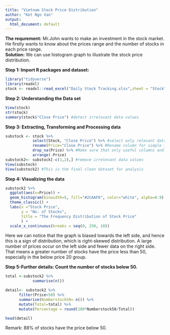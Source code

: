 ---
title: "Vietnam Stock Price Distribution"
author: "Ket Ngo Van"
output:
  html_document: default
---
**The requrement:** Mr.John wants to make an investment in the stock market. He firstly wants to know about the prices range and the number of stocks in each price range.    
**Solution:** We can use histogram graph to illustrate the stock price distribution.

**Step 1: Import R packages and dataset:**
```{r setup} 
library("tidyverse")
library(readxl)
stock <- readxl::read_excel("Daily Stock Tracking.xlsx",sheet = "Stock")
```

**Step 2: Understanding the Data set**
```{r}
View(stock)
str(stock)
summary(stock$"Close Price") #detect irrelevant data values

```
**Step 3: Extracting, Transforming and Processing data**
```{r}
substock <- stock %>% 
            select(Stock, "Close Price") %>% #select only relevant data
            rename(Price="Close Price") %>% #Rename column for simple interpretation
            drop_na(Price) %>% #Make sure that only useful columns and rows are kept
            arrange(-Price)
substock2<- substock[-c(1,2),] #remove irrelevant data values
View(substock)
View(substock2) #This is the final clean dataset for analysis

```
**Step 4: Visualizing the data**
```{r}
substock2 %>%
  ggplot(aes(x=Price)) +
  geom_histogram(binwidth=5, fill="#2CAAF0", color="white", alpha=0.9) +
  theme_classic() +
  labs(x ="Stock Price",
       y = "No. of Stocks",
       title = "The Frequency Distribution of Stock Price"
       ) +
  scale_x_continuous(breaks = seq(0, 250, 10))

```

    
Here we can notice that the graph is biased towards the left side, and hence this is a sign of distribution, which is right-skewed distribution. A large number of prices occur on the left side and fewer data on the right side. That means a greater number of stocks have the price less than 50, especially in the below price 20 group.

**Step 5-Further details: Count the number of stocks below 50.**
```{r}
total <-substock2 %>%
            summarise(n())

detail<- substock2 %>%
      filter(Price<50) %>%
      summarise(Numberstock50= n()) %>%
      mutate(Total=total) %>%
      mutate(Percentage = round(100*Numberstock50/Total))

head(detail)

```
Remark: 88% of stocks have the price below 50.
